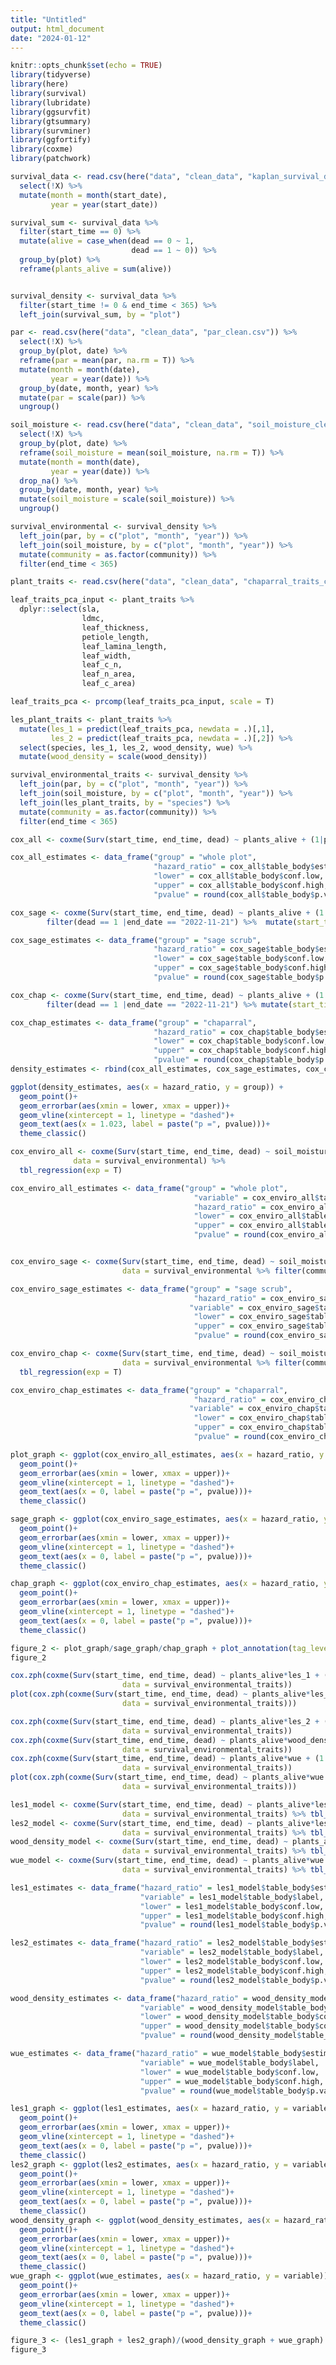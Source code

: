 ```yaml
---
title: "Untitled"
output: html_document
date: "2024-01-12"
---
```

```r
knitr::opts_chunk$set(echo = TRUE)
library(tidyverse)
library(here)
library(survival)
library(lubridate)
library(ggsurvfit)
library(gtsummary)
library(survminer)
library(ggfortify)
library(coxme)
library(patchwork)
```

```r
survival_data <- read.csv(here("data", "clean_data", "kaplan_survival_data.csv")) %>% 
  select(!X) %>% 
  mutate(month = month(start_date),
         year = year(start_date))

survival_sum <- survival_data %>% 
  filter(start_time == 0) %>% 
  mutate(alive = case_when(dead == 0 ~ 1,
                           dead == 1 ~ 0)) %>% 
  group_by(plot) %>% 
  reframe(plants_alive = sum(alive))


survival_density <- survival_data %>% 
  filter(start_time != 0 & end_time < 365) %>% 
  left_join(survival_sum, by = "plot")

par <- read.csv(here("data", "clean_data", "par_clean.csv")) %>% 
  select(!X) %>% 
  group_by(plot, date) %>% 
  reframe(par = mean(par, na.rm = T)) %>% 
  mutate(month = month(date),
         year = year(date)) %>% 
  group_by(date, month, year) %>% 
  mutate(par = scale(par)) %>% 
  ungroup()

soil_moisture <- read.csv(here("data", "clean_data", "soil_moisture_clean.csv")) %>% 
  select(!X) %>%
  group_by(plot, date) %>% 
  reframe(soil_moisture = mean(soil_moisture, na.rm = T)) %>% 
  mutate(month = month(date),
         year = year(date)) %>% 
  drop_na() %>% 
  group_by(date, month, year) %>% 
  mutate(soil_moisture = scale(soil_moisture)) %>% 
  ungroup()

survival_environmental <- survival_density %>% 
  left_join(par, by = c("plot", "month", "year")) %>% 
  left_join(soil_moisture, by = c("plot", "month", "year")) %>% 
  mutate(community = as.factor(community)) %>% 
  filter(end_time < 365)

plant_traits <- read.csv(here("data", "clean_data", "chaparral_traits_clean.csv"))

leaf_traits_pca_input <- plant_traits %>% 
  dplyr::select(sla, 
                ldmc, 
                leaf_thickness, 
                petiole_length,
                leaf_lamina_length,
                leaf_width,
                leaf_c_n,
                leaf_n_area,
                leaf_c_area)

leaf_traits_pca <- prcomp(leaf_traits_pca_input, scale = T)

les_plant_traits <- plant_traits %>% 
  mutate(les_1 = predict(leaf_traits_pca, newdata = .)[,1],
         les_2 = predict(leaf_traits_pca, newdata = .)[,2]) %>% 
  select(species, les_1, les_2, wood_density, wue) %>% 
  mutate(wood_density = scale(wood_density))

survival_environmental_traits <- survival_density %>% 
  left_join(par, by = c("plot", "month", "year")) %>% 
  left_join(soil_moisture, by = c("plot", "month", "year")) %>% 
  left_join(les_plant_traits, by = "species") %>% 
  mutate(community = as.factor(community)) %>%
  filter(end_time < 365)
```

```r
cox_all <- coxme(Surv(start_time, end_time, dead) ~ plants_alive + (1|plot), data = survival_density %>% filter(dead == 1 |end_date == "2022-11-21") %>% mutate(start_time = 0)) %>%  tbl_regression(exp = T)

cox_all_estimates <- data_frame("group" = "whole plot", 
                                "hazard_ratio" = cox_all$table_body$estimate, 
                                "lower" = cox_all$table_body$conf.low, 
                                "upper" = cox_all$table_body$conf.high,
                                "pvalue" = round(cox_all$table_body$p.value, digits = 3))

cox_sage <- coxme(Surv(start_time, end_time, dead) ~ plants_alive + (1|plot), data = survival_density %>% filter(community_type == "sage") %>% 
        filter(dead == 1 |end_date == "2022-11-21") %>%  mutate(start_time = 0)) %>% tbl_regression(exp = T)

cox_sage_estimates <- data_frame("group" = "sage scrub", 
                                "hazard_ratio" = cox_sage$table_body$estimate, 
                                "lower" = cox_sage$table_body$conf.low, 
                                "upper" = cox_sage$table_body$conf.high,
                                "pvalue" = round(cox_sage$table_body$p.value, digits = 3))

cox_chap <- coxme(Surv(start_time, end_time, dead) ~ plants_alive + (1|plot), data = survival_density %>% filter(community_type == "chap") %>% 
        filter(dead == 1 |end_date == "2022-11-21") %>% mutate(start_time = 0)) %>% tbl_regression(exp = T)

cox_chap_estimates <- data_frame("group" = "chaparral", 
                                "hazard_ratio" = cox_chap$table_body$estimate, 
                                "lower" = cox_chap$table_body$conf.low, 
                                "upper" = cox_chap$table_body$conf.high,
                                "pvalue" = round(cox_chap$table_body$p.value, digits = 3))
density_estimates <- rbind(cox_all_estimates, cox_sage_estimates, cox_chap_estimates)

ggplot(density_estimates, aes(x = hazard_ratio, y = group)) +
  geom_point()+
  geom_errorbar(aes(xmin = lower, xmax = upper))+
  geom_vline(xintercept = 1, linetype = "dashed")+
  geom_text(aes(x = 1.023, label = paste("p =", pvalue)))+
  theme_classic()

```


```r
cox_enviro_all <- coxme(Surv(start_time, end_time, dead) ~ soil_moisture + par + plants_alive + par:end_time + (1|plot),
              data = survival_environmental) %>% 
  tbl_regression(exp = T)

cox_enviro_all_estimates <- data_frame("group" = "whole plot",
                                         "variable" = cox_enviro_all$table_body$label,
                                         "hazard_ratio" = cox_enviro_all$table_body$estimate,
                                         "lower" = cox_enviro_all$table_body$conf.low,
                                         "upper" = cox_enviro_all$table_body$conf.high,
                                         "pvalue" = round(cox_enviro_all$table_body$p.value, digits = 3))


cox_enviro_sage <- coxme(Surv(start_time, end_time, dead) ~ soil_moisture + par + plants_alive + par:end_time + (1|plot), 
                         data = survival_environmental %>% filter(community_type == "sage")) %>% tbl_regression(exp = T)

cox_enviro_sage_estimates <- data_frame("group" = "sage scrub",
                                         "hazard_ratio" = cox_enviro_sage$table_body$estimate,
                                        "variable" = cox_enviro_sage$table_body$label,
                                         "lower" = cox_enviro_sage$table_body$conf.low,
                                         "upper" = cox_enviro_sage$table_body$conf.high,
                                         "pvalue" = round(cox_enviro_sage$table_body$p.value, digits = 3))

cox_enviro_chap <- coxme(Surv(start_time, end_time, dead) ~ soil_moisture + par + plants_alive + par:end_time + (1|plot),
                         data = survival_environmental %>% filter(community_type == "chap")) %>% 
  tbl_regression(exp = T)

cox_enviro_chap_estimates <- data_frame("group" = "chaparral",
                                         "hazard_ratio" = cox_enviro_chap$table_body$estimate,
                                        "variable" = cox_enviro_chap$table_body$label,
                                         "lower" = cox_enviro_chap$table_body$conf.low,
                                         "upper" = cox_enviro_chap$table_body$conf.high,
                                         "pvalue" = round(cox_enviro_chap$table_body$p.value, digits = 3))

plot_graph <- ggplot(cox_enviro_all_estimates, aes(x = hazard_ratio, y = variable)) +
  geom_point()+
  geom_errorbar(aes(xmin = lower, xmax = upper))+
  geom_vline(xintercept = 1, linetype = "dashed")+
  geom_text(aes(x = 0, label = paste("p =", pvalue)))+
  theme_classic()

sage_graph <- ggplot(cox_enviro_sage_estimates, aes(x = hazard_ratio, y = variable)) +
  geom_point()+
  geom_errorbar(aes(xmin = lower, xmax = upper))+
  geom_vline(xintercept = 1, linetype = "dashed")+
  geom_text(aes(x = 0, label = paste("p =", pvalue)))+
  theme_classic()

chap_graph <- ggplot(cox_enviro_chap_estimates, aes(x = hazard_ratio, y = variable)) +
  geom_point()+
  geom_errorbar(aes(xmin = lower, xmax = upper))+
  geom_vline(xintercept = 1, linetype = "dashed")+
  geom_text(aes(x = 0, label = paste("p =", pvalue)))+
  theme_classic()

figure_2 <- plot_graph/sage_graph/chap_graph + plot_annotation(tag_levels = "A")
figure_2
```

```r
cox.zph(coxme(Surv(start_time, end_time, dead) ~ plants_alive*les_1 + (1|plot),
                         data = survival_environmental_traits))
plot(cox.zph(coxme(Surv(start_time, end_time, dead) ~ plants_alive*les_1 + (1|plot),
                         data = survival_environmental_traits)))

cox.zph(coxme(Surv(start_time, end_time, dead) ~ plants_alive*les_2 + (1|plot),
                         data = survival_environmental_traits))
cox.zph(coxme(Surv(start_time, end_time, dead) ~ plants_alive*wood_density + (1|plot),
                         data = survival_environmental_traits))
cox.zph(coxme(Surv(start_time, end_time, dead) ~ plants_alive*wue + (1|plot),
                         data = survival_environmental_traits))
plot(cox.zph(coxme(Surv(start_time, end_time, dead) ~ plants_alive*wue + (1|plot),
                         data = survival_environmental_traits)))

les1_model <- coxme(Surv(start_time, end_time, dead) ~ plants_alive*les_1 + (1|plot),
                         data = survival_environmental_traits) %>% tbl_regression(exp = T)
les2_model <- coxme(Surv(start_time, end_time, dead) ~ plants_alive*les_2 + (1|plot),
                         data = survival_environmental_traits) %>% tbl_regression(exp = T)
wood_density_model <- coxme(Surv(start_time, end_time, dead) ~ plants_alive*wood_density + (1|plot),
                         data = survival_environmental_traits) %>% tbl_regression(exp = T)
wue_model <- coxme(Surv(start_time, end_time, dead) ~ plants_alive*wue + (1|plot),
                         data = survival_environmental_traits) %>% tbl_regression(exp = T)

les1_estimates <- data_frame("hazard_ratio" = les1_model$table_body$estimate,
                             "variable" = les1_model$table_body$label,
                             "lower" = les1_model$table_body$conf.low,
                             "upper" = les1_model$table_body$conf.high,
                             "pvalue" = round(les1_model$table_body$p.value, digits = 3))

les2_estimates <- data_frame("hazard_ratio" = les2_model$table_body$estimate,
                             "variable" = les2_model$table_body$label,
                             "lower" = les2_model$table_body$conf.low,
                             "upper" = les2_model$table_body$conf.high,
                             "pvalue" = round(les2_model$table_body$p.value, digits = 3))

wood_density_estimates <- data_frame("hazard_ratio" = wood_density_model$table_body$estimate,
                             "variable" = wood_density_model$table_body$label,
                             "lower" = wood_density_model$table_body$conf.low,
                             "upper" = wood_density_model$table_body$conf.high,
                             "pvalue" = round(wood_density_model$table_body$p.value, digits = 3))

wue_estimates <- data_frame("hazard_ratio" = wue_model$table_body$estimate,
                             "variable" = wue_model$table_body$label,
                             "lower" = wue_model$table_body$conf.low,
                             "upper" = wue_model$table_body$conf.high,
                             "pvalue" = round(wue_model$table_body$p.value, digits = 3))

les1_graph <- ggplot(les1_estimates, aes(x = hazard_ratio, y = variable)) +
  geom_point()+
  geom_errorbar(aes(xmin = lower, xmax = upper))+
  geom_vline(xintercept = 1, linetype = "dashed")+
  geom_text(aes(x = 0, label = paste("p =", pvalue)))+
  theme_classic()
les2_graph <- ggplot(les2_estimates, aes(x = hazard_ratio, y = variable)) +
  geom_point()+
  geom_errorbar(aes(xmin = lower, xmax = upper))+
  geom_vline(xintercept = 1, linetype = "dashed")+
  geom_text(aes(x = 0, label = paste("p =", pvalue)))+
  theme_classic()
wood_density_graph <- ggplot(wood_density_estimates, aes(x = hazard_ratio, y = variable)) +
  geom_point()+
  geom_errorbar(aes(xmin = lower, xmax = upper))+
  geom_vline(xintercept = 1, linetype = "dashed")+
  geom_text(aes(x = 0, label = paste("p =", pvalue)))+
  theme_classic()
wue_graph <- ggplot(wue_estimates, aes(x = hazard_ratio, y = variable)) +
  geom_point()+
  geom_errorbar(aes(xmin = lower, xmax = upper))+
  geom_vline(xintercept = 1, linetype = "dashed")+
  geom_text(aes(x = 0, label = paste("p =", pvalue)))+
  theme_classic()

figure_3 <- (les1_graph + les2_graph)/(wood_density_graph + wue_graph)
figure_3

```


